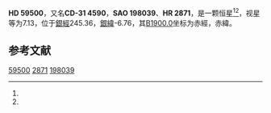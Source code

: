 {{Starbox begin
| name = HD 59500
}}
{{Starbox observe
| epoch = [[J2000.0|J2000.0]]
| constell = {{星座名待查}}<ref name=SIMBAD>{{cite web
 | url=http://simbad.u-strasbg.fr/simbad/sim-id?Ident=HR+2871
 | title=Pulsating variable Star
 | publisher=Centre de Données astronomiques de Strasbourg
 | work=SIMBAD
 | accessdate=2012-07-13
 | archive-date=2016-03-19
 | archive-url=https://web.archive.org/web/20160319012039/http://simbad.u-strasbg.fr/simbad/sim-id?Ident=HR+2871
 | dead-url=no
 }}</ref><ref name=DATA>{{cite web
 | url=http://vizier.u-strasbg.fr/viz-bin/VizieR-5?-out.add=.&-source=5050&-corr=PK=HR&-out.max=9999&HR=2871
 | title=VizieR Detailed Page
 | accessdate=2012-07-13
 | archive-date=2016-03-04
 | archive-url=https://web.archive.org/web/20160304232636/http://vizier.u-strasbg.fr/viz-bin/VizieR-5?-out.add=.&-source=5050&-corr=PK=HR&-out.max=9999&HR=2871
 | dead-url=no
 }}</ref>
| 星官 = 
| ra = {{RA|7|28|51.5}}<ref name=SIMBAD /><ref name=DATA />
| dec = {{DEC|-31|50|49}}<ref name=SIMBAD /><ref name=DATA />
| appmag_v = 7.13<ref name=SIMBAD /><ref name=DATA />
}}
{{Starbox character
| class = B4V<ref name=SIMBAD /><ref name=DATA />
| b-v = -0.15<ref name=SIMBAD /><ref name=DATA />
| u-b = -0.6<ref name=SIMBAD /><ref name=DATA />
| r-i = <ref name=SIMBAD /><ref name=DATA />
| variable = 
}}
{{Starbox astrometry
| radial_v = -0.6
| prop_mo_ra = 4
| parallax = 
| p_error = 
}}
{{Starbox catalog
| names =CD-31 4590，[[SAO星表|SAO]] 198039，[[HD星表|HD]] 59500，[[HR星表|HR]] 2871}}
{{Starbox reference |Simbad=HR+2871}}
{{Starbox end}}

'''HD 59500'''，又名'''CD-31 4590'''，'''SAO 198039'''、'''HR 2871'''，是一颗恒星<ref name=SIMBAD /><ref name=DATA />，视星等为7.13，位于[[銀道座標系|銀經]]245.36，[[銀道座標系|銀緯]]-6.76，其[[B1900.0|B1900.0]]坐标为赤經{{RA|7|25|1.2}}，赤緯{{DEC|-31|-6.76|27}}。

== 参考文献 ==
{{reflist}}

{{star-stub}}

[[Category:HD和HDE天體|59500]]
[[Category:HR天體|2871]]
[[Category:SAO天體|198039]]